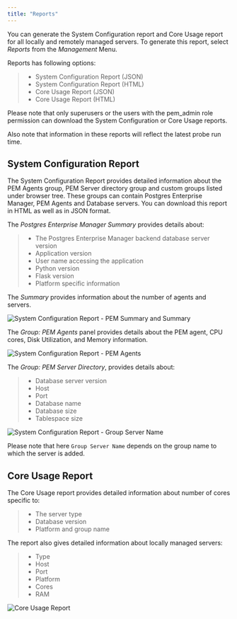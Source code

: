 ```yaml
---
title: "Reports"
---
```


<div id="reports" class="registered_link"></div>


You can generate the System Configuration report and Core Usage report for all locally and remotely managed servers. To generate this report, select *Reports* from the *Management* Menu.

Reports has following options:

> -   System Configuration Report (JSON)
> -   System Configuration Report (HTML)
> -   Core Usage Report (JSON)
> -   Core Usage Report (HTML)

Please note that only superusers or the users with the pem\_admin role permission can download the System Configuration or Core Usage reports.

Also note that information in these reports will reflect the latest probe run time.

## System Configuration Report

The System Configuration Report provides detailed information about the PEM Agents group, PEM Server directory group and custom groups listed under browser tree. These groups can contain Postgres Enterprise Manager, PEM Agents and Database servers. You can download this report in HTML as well as in JSON format.

The *Postgres Enterprise Manager Summary* provides details about:

> -   The Postgres Enterprise Manager backend database server version
> -   Application version
> -   User name accessing the application
> -   Python version
> -   Flask version
> -   Platform specific information

The *Summary* provides information about the number of agents and servers.

![*System Configuration Report - PEM Summary and Summary*](images/system_configuration_report_pem_summary_and_summary.png)

The *Group: PEM Agents* panel provides details about the PEM agent, CPU cores, Disk Utilization, and Memory information.

![*System Configuration Report - PEM Agents*](images/system_configuration_report_pem_agents.png)

The *Group: PEM Server Directory*, provides details about:

> -   Database server version
> -   Host
> -   Port
> -   Database name
> -   Database size
> -   Tablespace size

![*System Configuration Report - Group Server Name*](images/system_configuration_report_pem_server_directory.png)

Please note that here `Group Server Name` depends on the group name to which the server is added.

## Core Usage Report

The Core Usage report provides detailed information about number of cores specific to:

> -   The server type
> -   Database version
> -   Platform and group name

The report also gives detailed information about locally managed servers:

> -   Type
> -   Host
> -   Port
> -   Platform
> -   Cores
> -   RAM

![*Core Usage Report*](images/core_usage_report.png)
